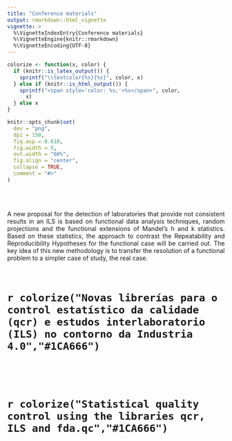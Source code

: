 ```yaml
---
title: "Conference materials"
output: rmarkdown::html_vignette
vignette: >
  %\VignetteIndexEntry{Conference materials}
  %\VignetteEngine{knitr::rmarkdown}
  %\VignetteEncoding{UTF-8}
---
```


```r
colorize <- function(x, color) {
  if (knitr::is_latex_output()) {
    sprintf("\\textcolor{%s}{%s}", color, x)
  } else if (knitr::is_html_output()) {
    sprintf("<span style='color: %s;'>%s</span>", color,
      x)
  } else x
}
```
```r
knitr::opts_chunk$set(
  dev = "png",
  dpi = 150,
  fig.asp = 0.618,
  fig.width = 5,
  out.width = "60%",
  fig.align = "center",
  collapse = TRUE,
  comment = "#>"
)
```
<br>
<br>

<p style="text-align:justify;"> A new proposal for the detection of laboratories that provide not consistent results in an ILS is based on functional data analysis techniques, random projections and the functional extensions of Mandel's h and k statistics. Based on these statistics, the approach to contrast the Repeatability and Reproducibility Hypotheses for the functional case will be carried out. The key idea of this new methodology is to transfer the resolution of a functional problem to a simpler case of study, the real case.</p>

<br>

# `r colorize("Novas librerías para o control estatístico da calidade (qcr) e estudos interlaboratorio (ILS) no contorno da Industria 4.0","#1CA666")`
<br>

<object data="11_salvador_naya.pdf" width=775, height=550></object>

<br>

# `r colorize("Statistical quality control using the libraries qcr, ILS and fda.qc","#1CA666")`

<br>

<object data="control_estadistico_de_la_calidad_mediante_las_librerias_qcr_ils_y_fda.qc.pdf" width=775, height=550></object>

